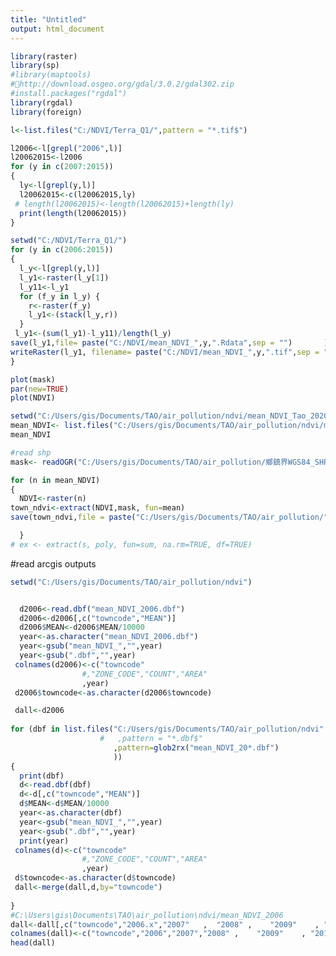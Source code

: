 ---
title: "Untitled"
output: html_document
---

```{r}
library(raster)
library(sp)
#library(maptools)
#http://download.osgeo.org/gdal/3.0.2/gdal302.zip 
#install.packages("rgdal")
library(rgdal)
library(foreign)
```

```{r}


l<-list.files("C:/NDVI/Terra_Q1/",pattern = "*.tif$")

l2006<-l[grepl("2006",l)]
l20062015<-l2006
for (y in c(2007:2015))
{
  ly<-l[grepl(y,l)]
  l20062015<-c(l20062015,ly)
 # length(l20062015)<-length(l20062015)+length(ly)
  print(length(l20062015))
}

```

```{r}
setwd("C:/NDVI/Terra_Q1/")
for (y in c(2006:2015))
{
  l_y<-l[grepl(y,l)]
  l_y1<-raster(l_y[1])
  l_y11<-l_y1
  for (f_y in l_y) {
    r<-raster(f_y)
    l_y1<-(stack(l_y,r))
  }
 l_y1<-(sum(l_y1)-l_y11)/length(l_y)
save(l_y1,file= paste("C:/NDVI/mean_NDVI_",y,".Rdata",sep = "")       )
writeRaster(l_y1, filename= paste("C:/NDVI/mean_NDVI_",y,".tif",sep = "")  , format="GTiff", overwrite=TRUE)
}
```

```{r}


plot(mask)
par(new=TRUE)
plot(NDVI)
```


```{r}
setwd("C:/Users/gis/Documents/TAO/air_pollution/ndvi/mean_NDVI_Tao_20200110")
mean_NDVI<- list.files("C:/Users/gis/Documents/TAO/air_pollution/ndvi/mean_NDVI_Tao_20200110",pattern = " *.tif$")
mean_NDVI

#read shp
mask<- readOGR("C:/Users/gis/Documents/TAO/air_pollution/鄉鎮界WGS84_SHP", "鄉鎮界_WGS84D2")

for (n in mean_NDVI)
{
  NDVI<-raster(n)
town_ndvi<-extract(NDVI,mask, fun=mean)
save(town_ndvi,file = paste("C:/Users/gis/Documents/TAO/air_pollution/",n,"dbf",sep = ""))

  }
# ex <- extract(s, poly, fun=sum, na.rm=TRUE, df=TRUE)
```

#read arcgis outputs
```{r}
setwd("C:/Users/gis/Documents/TAO/air_pollution/ndvi")


  d2006<-read.dbf("mean_NDVI_2006.dbf")
  d2006<-d2006[,c("towncode","MEAN")]
  d2006$MEAN<-d2006$MEAN/10000
  year<-as.character("mean_NDVI_2006.dbf")
  year<-gsub("mean_NDVI_","",year)
  year<-gsub(".dbf","",year)
 colnames(d2006)<-c("towncode"
                #,"ZONE_CODE","COUNT","AREA"
                ,year)
 d2006$towncode<-as.character(d2006$towncode)

 dall<-d2006
 
for (dbf in list.files("C:/Users/gis/Documents/TAO/air_pollution/ndvi"
                    #   ,pattern = "*.dbf$"
                       ,pattern=glob2rx("mean_NDVI_20*.dbf")
                       ))
{
  print(dbf)
  d<-read.dbf(dbf)
  d<-d[,c("towncode","MEAN")]
  d$MEAN<-d$MEAN/10000
  year<-as.character(dbf)
  year<-gsub("mean_NDVI_","",year)
  year<-gsub(".dbf","",year)
  print(year)
 colnames(d)<-c("towncode"
                #,"ZONE_CODE","COUNT","AREA"
                ,year)
 d$towncode<-as.character(d$towncode)
 dall<-merge(dall,d,by="towncode")
 
}
#C:\Users\gis\Documents\TAO\air_pollution\ndvi/mean_NDVI_2006
dall<-dall[,c("towncode","2006.x","2007"   ,  "2008" ,    "2009"    , "2010"   ,  "2011"   ,  "2012"   ,  "2013"   ,  "2014"   ,  "2015")]
colnames(dall)<-c("towncode","2006","2007","2008" ,    "2009"    , "2010"   ,  "2011"   ,  "2012"   ,  "2013"   ,  "2014"   ,  "2015")
head(dall)

```

